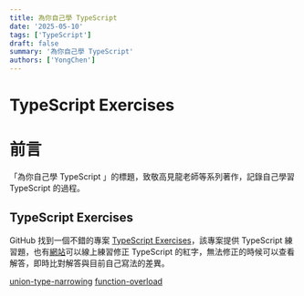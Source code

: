 ```yaml
---
title: 為你自己學 TypeScript
date: '2025-05-10'
tags: ['TypeScript']  
draft: false
summary: '為你自己學 TypeScript'
authors: ['YongChen']
---
```


# TypeScript Exercises

# 前言
「為你自己學 TypeScript 」的標題，致敬高見龍老師等系列著作，記錄自己學習 TypeScript 的過程。

## TypeScript Exercises
GitHub 找到一個不錯的專案 [TypeScript Exercises](https://github.com/typescript-exercises/typescript-exercises)，該專案提供 TypeScript 練習題，也有[網站](https://typescript-exercises.github.io/#exercise=1&file=%2Findex.ts)可以線上練習修正 TypeScript 的紅字，無法修正的時候可以查看解答，即時比對解答與目前自己寫法的差異。

[union-type-narrowing](./typescript/union-type-narrowing) 
[function-overload](./typescript/function-overload) 